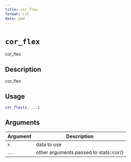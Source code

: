 ```yaml
--- 
title: cor_flex 
format: rst 
date: ymd 
--- 
```

# `cor_flex`

cor_flex


## Description

cor_flex


## Usage

```r
cor_flex(x, ...)
```


## Arguments

Argument      |Description
------------- |----------------
`x`     |     data to use
`...`     |     other arguments passed to stats::cor()



